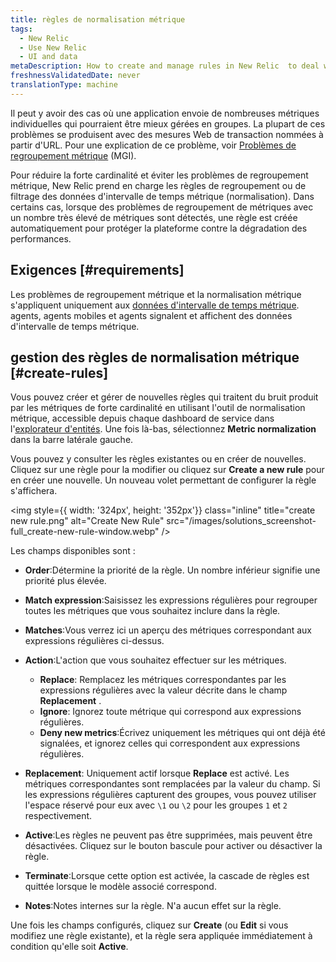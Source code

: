 ```yaml
---
title: règles de normalisation métrique
tags:
  - New Relic
  - Use New Relic
  - UI and data
metaDescription: How to create and manage rules in New Relic  to deal with noise from high cardinality metrics and prevent metric grouping issues (MGIs).
freshnessValidatedDate: never
translationType: machine
---
```


Il peut y avoir des cas où une application envoie de nombreuses métriques individuelles qui pourraient être mieux gérées en groupes. La plupart de ces problèmes se produisent avec des mesures Web de transaction nommées à partir d&apos;URL. Pour une explication de ce problème, voir [Problèmes de regroupement métrique](/docs/using-new-relic/cross-product-functions/troubleshooting/metric-grouping-issues) (MGI).

Pour réduire la forte cardinalité et éviter les problèmes de regroupement métrique, New Relic prend en charge les règles de regroupement ou de filtrage des données d&apos;intervalle de temps métrique (normalisation). Dans certains cas, lorsque des problèmes de regroupement de métriques avec un nombre très élevé de métriques sont détectés, une règle est créée automatiquement pour protéger la plateforme contre la dégradation des performances.

## Exigences [#requirements]

Les problèmes de regroupement métrique et la normalisation métrique s&apos;appliquent uniquement aux [données d&apos;intervalle de temps métrique](/docs/data-apis/understand-data/new-relic-data-types/#timeslice-data). <InlinePopover type="apm" />agents, agents mobiles et <InlinePopover type="browser" />agents signalent et affichent des données d&apos;intervalle de temps métrique.

## gestion des règles de normalisation métrique [#create-rules]

Vous pouvez créer et gérer de nouvelles règles qui traitent du bruit produit par les métriques de forte cardinalité en utilisant l&apos;outil de normalisation métrique, accessible depuis chaque dashboard de service dans l&apos;[explorateur d&apos;entités](/docs/new-relic-solutions/new-relic-one/core-concepts/new-relic-explorer-view-performance-across-apps-services-hosts#find). Une fois là-bas, sélectionnez <DNT>**Metric normalization**</DNT> dans la barre latérale gauche.

Vous pouvez y consulter les règles existantes ou en créer de nouvelles. Cliquez sur une règle pour la modifier ou cliquez sur <DNT>**Create a new rule**</DNT> pour en créer une nouvelle. Un nouveau volet permettant de configurer la règle s&apos;affichera.

<img style={{ width: '324px', height: '352px'}} class="inline" title="create new rule.png" alt="Create New Rule" src="/images/solutions_screenshot-full_create-new-rule-window.webp" />

Les champs disponibles sont :

* <DNT>**Order**</DNT>:Détermine la priorité de la règle. Un nombre inférieur signifie une priorité plus élevée.

* <DNT>**Match expression**</DNT>:Saisissez les expressions régulières pour regrouper toutes les métriques que vous souhaitez inclure dans la règle.

* <DNT>**Matches**</DNT>:Vous verrez ici un aperçu des métriques correspondant aux expressions régulières ci-dessus.

* <DNT>**Action**</DNT>:L&apos;action que vous souhaitez effectuer sur les métriques.

  * <DNT>**Replace**</DNT>: Remplacez les métriques correspondantes par les expressions régulières avec la valeur décrite dans le champ <DNT>**Replacement**</DNT> .
  * <DNT>**Ignore**</DNT>: Ignorez toute métrique qui correspond aux expressions régulières.
  * <DNT>**Deny new metrics**</DNT>:Écrivez uniquement les métriques qui ont déjà été signalées, et ignorez celles qui correspondent aux expressions régulières.

* <DNT>**Replacement**</DNT>: Uniquement actif lorsque <DNT>**Replace**</DNT> est activé. Les métriques correspondantes sont remplacées par la valeur du champ. Si les expressions régulières capturent des groupes, vous pouvez utiliser l&apos;espace réservé pour eux avec `\1` ou `\2` pour les groupes `1` et `2` respectivement.

* <DNT>**Active**</DNT>:Les règles ne peuvent pas être supprimées, mais peuvent être désactivées. Cliquez sur le bouton bascule pour activer ou désactiver la règle.

* <DNT>**Terminate**</DNT>:Lorsque cette option est activée, la cascade de règles est quittée lorsque le modèle associé correspond.

* <DNT>**Notes**</DNT>:Notes internes sur la règle. N&apos;a aucun effet sur la règle.

Une fois les champs configurés, cliquez sur <DNT>**Create**</DNT> (ou <DNT>**Edit**</DNT> si vous modifiez une règle existante), et la règle sera appliquée immédiatement à condition qu&apos;elle soit <DNT>**Active**</DNT>.